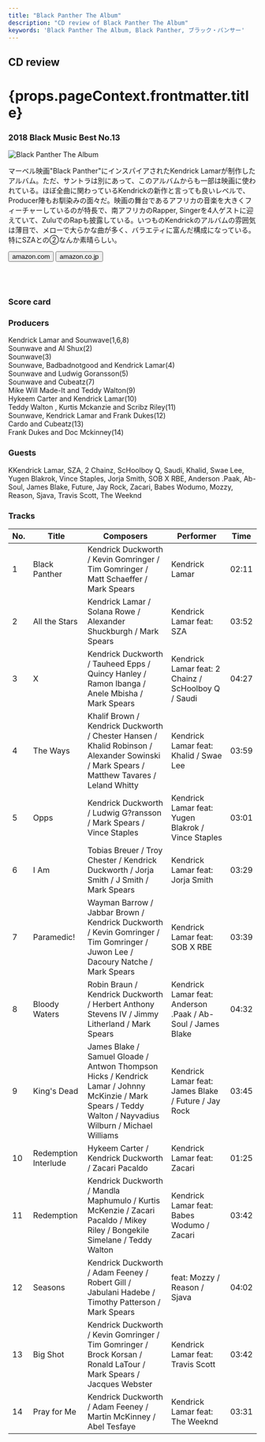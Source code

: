 ```yaml
---
title: "Black Panther The Album"
description: "CD review of Black Panther The Album"
keywords: 'Black Panther The Album, Black Panther, ブラック・パンサー'
---
```





<h2>CD review</h2>
<h1 className="h1--no--margin">{props.pageContext.frontmatter.title}</h1>
<h3><Link to="/best50/2018/">2018 Black Music Best No.13</Link></h3>

<Row  className="image-card-group">
	<Column colMd={"4"} colLg={"4"} noGutterMdLeft="">
       <ImageCard>

![Black Panther The Album](../../images/cd/blackpantherL.jpg) 

</ImageCard>
	</Column>
	<Column colMd={"8"} colLg={"8"} noGutterMdLeft="">
	<p>
	マーベル映画"Black Panther"にインスパイアされたKendrick Lamarが制作したアルバム。ただ、サントラは別にあって、このアルバムからも一部は映画に使われている。ほぼ全曲に関わっているKendrickの新作と言っても良いレベルで、Producer陣もお馴染みの面々だ。映画の舞台であるアフリカの音楽を大きくフィーチャーしているのが特長で、南アフリカのRapper, Singerを4人ゲストに迎えていて、ZuluでのRapも披露している。いつものKendrickのアルバムの雰囲気は薄目で、メローで大らかな曲が多く、バラエティに富んだ構成になっている。特にSZAとの②なんか素晴らしい。
	</p>
	<div>
	  <Button href="https://amzn.to/2NyE5PK" kind="primary" size="small" renderIcon={ArrowUpRight24}>
      amazon.com
      </Button>
      <Button href="https://amzn.to/2ZaLM3X" kind="secondary" size="small" renderIcon={ArrowUpRight24}>
      amazon.co.jp
      </Button>
	</div>
	<a style="display:inline-block;overflow:hidden;background:url(https://linkmaker.itunes.apple.com/ja-jp/lockup.svg?releaseDate=2018-02-09&kind=album&bubble=apple_music&style=mono-black) no-repeat;width:180px;height:45px;" href="https://geo.music.apple.com/jp/album/black-panther-the-album-music-from-and-inspired-by/1440906927?mt=1&app=music&ls=1&at=11lcug"></a>
	<a style="display:inline-block;overflow:hidden;background:url(https://linkmaker.itunes.apple.com/ja-jp/badge-lrg.svg?releaseDate=2018-02-09T00:00:00Z&kind=album&bubble=itunes_music) no-repeat;width:140px;height:45px;" href="https://geo.music.apple.com/jp/album/black-panther-the-album-music-from-and-inspired-by/1440906927?app=itunes&at=11lcug"></a>
	</Column>
</Row>
<Row >
	<Column colMd={"4"} colLg={"4"} noGutterMdLeft="">
<div>
    <h3>Score card</h3>
	<SliderJS1 value="2" />
    <SliderJS2 value="3" />
	<SliderJS3 value="1" />
    <SliderJS4 value="8" />
</div>
</Column>
<Column colMd={"8"} colLg={"8"} noGutterMdLeft="">
<div>
<h3>Producers</h3>
<p>
Kendrick Lamar and Sounwave(1,6,8)
<br/>Sounwave and Al Shux(2)
<br/>Sounwave(3)
<br/>Sounwave, Badbadnotgood and Kendrick Lamar(4)
<br/>Sounwave and Ludwig Goransson(5)
<br/>Sounwave and Cubeatz(7)
<br/>Mike Will Made-It and Teddy Walton(9)
<br/>Hykeem Carter and Kendrick Lamar(10)
<br/>Teddy Walton , Kurtis Mckanzie and Scribz Riley(11)
<br/>Sounwave, Kendrick Lamar and Frank Dukes(12)
<br/>Cardo and Cubeatz(13)
<br/>Frank Dukes and Doc Mckinney(14)
</p>
<h3>Guests</h3>
<p>
KKendrick Lamar, SZA, 2 Chainz, ScHoolboy Q, Saudi, Khalid, Swae Lee, Yugen Blakrok, Vince Staples, Jorja Smith, SOB X RBE, Anderson .Paak, Ab-Soul, James Blake, Future, Jay Rock, Zacari, Babes Wodumo, Mozzy, Reason, Sjava, Travis Scott, The Weeknd
</p>
</div>
</Column>
</Row>

<h3>Tracks</h3>

| No. |	 Title               |	 Composers                                                                                                                                                |	 Performer                                                  | Time	|
| --- |	-------------------- | ---------------------------------------------------------------------------------------------------------------------------------------------------------- | ----------------------------------------------------------- | ----- |
| 1	  |	Black Panther        | Kendrick Duckworth / Kevin Gomringer / Tim Gomringer / Matt Schaeffer / Mark Spears                                                                        |	Kendrick Lamar                                             	| 02:11 |
| 2	  |	All the Stars        | Kendrick Lamar / Solana Rowe / Alexander Shuckburgh / Mark Spears                                                                                          |	Kendrick Lamar feat: SZA                                   	| 03:52 |
| 3	  |	X                    | Kendrick Duckworth / Tauheed Epps / Quincy Hanley / Ramon Ibanga / Anele Mbisha / Mark Spears                                                              |	Kendrick Lamar feat: 2 Chainz / ScHoolboy Q / Saudi        	| 04:27 |
| 4	  |	The Ways             | Khalif Brown / Kendrick Duckworth / Chester Hansen / Khalid Robinson / Alexander Sowinski / Mark Spears / Matthew Tavares / Leland Whitty                  |	Kendrick Lamar feat: Khalid / Swae Lee                     	| 03:59 |
| 5	  |	Opps                 | Kendrick Duckworth / Ludwig G?ransson / Mark Spears / Vince Staples                                                                                        |	Kendrick Lamar feat: Yugen Blakrok / Vince Staples         	| 03:01 |
| 6	  |	I Am                 | Tobias Breuer / Troy Chester / Kendrick Duckworth / Jorja Smith / J Smith / Mark Spears                                                                    |	Kendrick Lamar feat: Jorja Smith                           	| 03:29 |
| 7	  |	Paramedic!           | Wayman Barrow / Jabbar Brown / Kendrick Duckworth / Kevin Gomringer / Tim Gomringer / Juwon Lee / Dacoury Natche / Mark Spears                             |	Kendrick Lamar feat: SOB X RBE                             	| 03:39 |
| 8	  |	Bloody Waters        | Robin Braun / Kendrick Duckworth / Herbert Anthony Stevens IV / Jimmy Litherland / Mark Spears                                                             |	Kendrick Lamar feat: Anderson .Paak / Ab-Soul / James Blake	| 04:32 |
| 9	  |	King's Dead          | James Blake / Samuel Gloade / Antwon Thompson Hicks / Kendrick Lamar / Johnny McKinzie / Mark Spears / Teddy Walton / Nayvadius Wilburn / Michael Williams |	Kendrick Lamar feat: James Blake / Future / Jay Rock       	| 03:45 |
| 10  |	Redemption Interlude | Hykeem Carter / Kendrick Duckworth / Zacari Pacaldo                                                                                                        |	Kendrick Lamar feat: Zacari                                	| 01:25 |
| 11  |	Redemption           | Kendrick Duckworth / Mandla Maphumulo / Kurtis McKenzie / Zacari Pacaldo / Mikey Riley / Bongekile Simelane / Teddy Walton                                 |	Kendrick Lamar feat: Babes Wodumo / Zacari                 	| 03:42 |
| 12  |	Seasons              | Kendrick Duckworth / Adam Feeney / Robert Gill / Jabulani Hadebe / Timothy Patterson / Mark Spears                                                         |	feat: Mozzy / Reason / Sjava                               	| 04:02 |
| 13  |	Big Shot             | Kendrick Duckworth / Kevin Gomringer / Tim Gomringer / Brock Korsan / Ronald LaTour / Mark Spears / Jacques Webster                                        |	Kendrick Lamar feat: Travis Scott                          	| 03:42 |
| 14  |	Pray for Me          | Kendrick Duckworth / Adam Feeney / Martin McKinney / Abel Tesfaye                                                                                          |	Kendrick Lamar feat: The Weeknd                            	| 03:31 |
